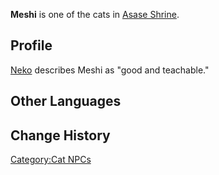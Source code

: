 {{Character Infobox
|type             = NPC
|region           = Inazuma
|affiliation      = Asase Shrine
}}
'''Meshi''' is one of the cats in [[Asase Shrine]].

==Profile==
[[Neko]] describes Meshi as "good and teachable."

==Other Languages==
{{Other Languages
|default_hidden = 1
|en      = Meshi
|zhs     = 阿饭
|zhs_rm  = A Fàn
|zht     = 阿飯
|zht_rm  = A Fàn
|ja      = 飯
|ja_rm   = Meshi
|ko      = 밥이
|ko_rm   = Bap-i
|es      = Anchoa
|fr      = Meshi
|ru      = Вкусняшка
|th      = Meshi
|vi      = Meshi
|de      = Meshi
|id      = Meshi
|pt      = Meshi
}}

==Change History==
{{Change History|2.1}}

[[Category:Cat NPCs]]